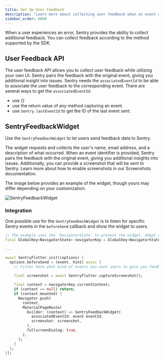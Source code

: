 ```yaml
---
title: Set Up User Feedback
description: "Learn more about collecting user feedback when an event occurs. Sentry pairs the feedback with the original event, giving you additional insight into issues."
sidebar_order: 6000
---
```


When a user experiences an error, Sentry provides the ability to collect additional feedback. You can collect feedback according to the method supported by the SDK.

## User Feedback API

The user feedback API allows you to collect user feedback while utilizing your own UI. Sentry pairs the feedback with the original event, giving you additional insight into issues. Sentry needs the `associatedEventId` to be able to associate the user feedback to the corresponding event. There are several ways to get the `associatedEventId`:

- use {<PlatformLink to="/configuration/options/#before-send"><PlatformIdentifier name="before-send" /></PlatformLink>}
- use the return value of any method capturing an event.
- use `Sentry.lastEventId` to get the ID of the last event sent.

<PlatformContent includePath="user-feedback/sdk-api-example/" />

## SentryFeedbackWidget

Use the `SentryFeedbackWidget` to let users send feedback data to Sentry.

The widget requests and collects the user's name, email address, and a description of what occurred. When an event identifier is provided, Sentry pairs the feedback with the original event, giving you additional insights into issues. Additionally, you can provide a screenshot that will be sent to Sentry. Learn more about how to enable screenshots in our <PlatformLink to="/enriching-events/screenshots/">Screenshots documentation</PlatformLink>.

The image below provides an example of the widget, though yours may differ depending on your customization:

![SentryFeedbackWidget](./img/flutter_sentry_feedback_widget.png)

### Integration

One possible use for the `SentryFeedbackWidget` is to listen for specific Sentry events in the `beforeSend` callback and show the widget to users.

```dart
// The example uses the `NavigatorState` to present the widget. Adapt as needed to your navigation stack.
final GlobalKey<NavigatorState> navigatorKey = GlobalKey<NavigatorState>();

...

await SentryFlutter.init((options) {
  options.beforeSend = (event, hint) async {
    // Filter here what kind of events you want users to give you feedback.
    
    final screenshot = await SentryFlutter.captureScreenshot();

    final context = navigatorKey.currentContext;
    if (context == null) return;
    if (context.mounted) {
      Navigator.push(
        context,
        MaterialPageRoute(
          builder: (context) => SentryFeedbackWidget(
            associatedEventId: event.eventId,
            screenshot: screenshot,
          ),
          fullscreenDialog: true,
        ),
      );
    }
  };
});
```
